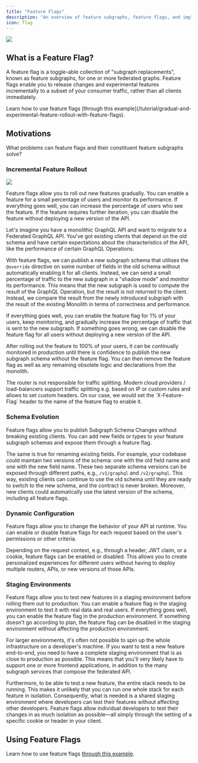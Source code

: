 ---
title: "Feature Flags"
description: "An overview of feature subgraphs, feature flags, and implementing your first feature flag."
icon: flag
---

<Frame caption="Feature Flag and Feature Subgraphs">
  <img src="/images/concepts/image-1.png" />
</Frame>

## What is a Feature Flag?

A feature flag is a toggle-able collection of "subgraph replacements", known as feature subgraphs, for one or more federated graphs. Feature flags enable you to release changes and experimental features incrementally to a subset of your consumer traffic, rather than all clients immediately.

<Info>
  Learn how to use feature flags [through this example](/tutorial/gradual-and-experimental-feature-rollout-with-feature-flags).
</Info>

## Motivations

What problems can feature flags and their constituent feature subgraphs solve?

### Incremental Feature Rollout

<Frame caption="Traffic splitting">
  <img src="/images/concepts/image-2.png" />
</Frame>

Feature flags allow you to roll out new features gradually. You can enable a feature for a small percentage of users and monitor its performance. If everything goes well, you can increase the percentage of users who see the feature. If the feature requires further iteration, you can disable the feature without deploying a new version of the API.

Let's imagine you have a monolithic GraphQL API and want to migrate to a Federated GraphQL API. You've got existing clients that depend on the old schema and have certain expectations about the characteristics of the API, like the performance of certain GraphQL Operations.

With feature flags, we can publish a new subgraph schema that utilises the `@override` directive on some number of fields in the old schema without automatically enabling it for all clients. Instead, we can send a small percentage of traffic to the new subgraph in a "shadow mode" and monitor its performance. This means that the new subgraph is used to compute the result of the GraphQL Operation, but the result is not returned to the client. Instead, we compare the result from the newly introduced subgraph with the result of the existing Monolith in terms of correctness and performance.

If everything goes well, you can enable the feature flag for 1% of your users, keep monitoring, and gradually increase the percentage of traffic that is sent to the new subgraph. If something goes wrong, we can disable the feature flag for all users without deploying a new version of the API.

After rolling out the feature to 100% of your users, it can be continually monitored in production until there is confidence to publish the new subgraph schema without the feature flag. You can then remove the feature flag as well as any remaining obsolete logic and declarations from the monolith.

<Info>
  The router is not responsible for traffic splitting. Modern cloud providers / load-balancers support traffic splitting e.g. based on IP or custom rules and allows to set custom headers. On our case, we would set the `X-Feature-Flag` header to the name of the feature flag to enable it.
</Info>

### Schema Evolution

Feature flags allow you to publish Subgraph Schema Changes without breaking existing clients. You can add new fields or types to your feature subgraph schemas and expose them through a feature flag.

The same is true for renaming existing fields. For example, your codebase could maintain two versions of the schema: one with the old field name and one with the new field name. These two separate schema versions can be exposed through different paths, e.g., `/v1/graphql` and `/v2/graphql`. This way, existing clients can continue to use the old schema until they are ready to switch to the new schema, and the contract is never broken. Moreover, new clients could automatically use the latest version of the schema, including all feature flags.

### Dynamic Configuration

Feature flags allow you to change the behavior of your API at runtime. You can enable or disable feature flags for each request based on the user's permissions or other criteria.

Depending on the request context, e.g., through a header, JWT claim, or a cookie, feature flags can be enabled or disabled. This allows you to create personalized experiences for different users without having to deploy multiple routers, APIs, or new versions of those APIs.

### Staging Environments

Feature flags allow you to test new features in a staging environment before rolling them out to production. You can enable a feature flag in the staging environment to test it with real data and real users. If everything goes well, you can enable the feature flag in the production environment. If something doesn't go according to plan, the feature flag can be disabled in the staging environment without affecting the production environment.

For larger environments, it's often not possible to spin up the whole infrastructure on a developer's machine. If you want to test a new feature end-to-end, you need to have a complete staging environment that is as close to production as possible. This means that you'll very likely have to support one or more frontend applications, in addition to the many subgraph services that compose the federated API.

Furthermore, to be able to test a new feature, the entire stack needs to be running. This makes it unlikely that you can run one whole stack for each feature in isolation. Consequently, what is needed is a shared staging environment where developers can test their features without affecting other developers. Feature flags allow individual developers to test their changes in as much isolation as possible—all simply through the setting of a specific cookie or header in your client.

## Using Feature Flags

Learn how to use feature flags [through this example](/tutorial/gradual-and-experimental-feature-rollout-with-feature-flags).
